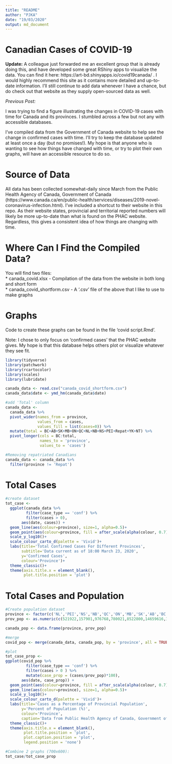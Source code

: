```yaml
---
title: "README"
author: "PJKA"
date: "19/03/2020"
output: md_document
---
```

# Canadian Cases of COVID-19

**Update:** A colleague just forwarded me an excellent group that is already doing this, and have developed some great RShiny apps to visualize the data. You can find it here: https://art-bd.shinyapps.io/covid19canada/ . I would highly recommend this site as it contains more detailed and up-to-date information. I'll still continue to add data whenever I have a chance, but do check out that website as they supply open-sourced data as well.

*Previous Post:*

I was trying to find a figure illustrating the changes in COVID-19 cases with time for Canada and its provinces. I stumbled across a few but not any with accessible databases. 

I've compiled data from the Government of Canada website to help see the change in confirmed cases with time. I'll try to keep the database updated at least once a day (but no promises!). My hope is that anyone who is wanting to see how things have changed with time, or try to plot their own graphs, will have an accessible resource to do so.  

# Source of Data

All data has been collected somewhat-daily since March from the Public Health Agency of Canada, Government of Canada (https://www.canada.ca/en/public-health/services/diseases/2019-novel-coronavirus-infection.html). I've included a shortcut to their website in this repo. As their website states, provincial and territorial reported numbers will likely be more up-to-date than what is found on the PHAC website. Regardless, this gives a consistent idea of how things are changing with time.  

# Where Can I Find the Compiled Data?

You will find two files:  
* canada_covid.xlsx - Compilation of the data from the website in both long and short form  
* canada_covid_shortform.csv - A '.csv' file of the above that I like to use to make graphs

# Graphs

Code to create these graphs can be found in the file 'covid script.Rmd'.  

Note: I chose to only focus on 'confirmed cases' that the PHAC website gives. My hope is that this database helps others plot or visualize whatever they see fit.  

```r
library(tidyverse)
library(patchwork)
library(rcartocolor)
library(scales)
library(lubridate)

canada_data <- read.csv("canada_covid_shortform.csv")
canada_data$date <- ymd_hm(canada_data$date)

#add 'Total' column
canada_data <- 
  canada_data %>%
  pivot_wider(names_from = province,
              values_from = cases,
              values_fill = list(cases=0)) %>%
  mutate(total = BC+AB+SK+MB+ON+QC+NL+NB+NS+PEI+Repat+YK+NT) %>%
  pivot_longer(cols = BC:total,
               names_to = 'province',
               values_to = 'cases')

#Removing repatriated Canadians
canada_data <- canada_data %>%
  filter(province != 'Repat')
```

# Total Cases
```r
#create dataset
tot_case <- 
  ggplot(canada_data %>%
         filter(case_type == 'conf') %>%
         filter(cases > 0),
       aes(date, cases)) +
  geom_line(aes(colour=province), size=1, alpha=0.5)+
  geom_point(aes(colour=province, fill = after_scale(alpha(colour, 0.7))), pch=21, size=2)+
  scale_y_log10()+
  scale_colour_carto_d(palette = 'Vivid')+
  labs(title='Total Confirmed Cases For Different Provinces',
       subtitle='Data current as of 18:00 March 23, 2020',
       y='Confirmed Cases', 
       colour='Province')+
  theme_classic()+
  theme(axis.title.x = element_blank(),
        plot.title.position = 'plot')

```

# Total Cases and Population

```r
#Create population dataset
province <- factor(c('NL','PEI','NS','NB','QC','ON','MB','SK','AB','BC','YK','NT','NU'))
prov_pop <- as.numeric(c(521922,157901,976768,780021,8522800,14659616,1373859,1178657,4395586,5105576,41022,44895,38873))

canada_pop <- data.frame(province, prov_pop)

#merge
covid_pop <- merge(canada_data, canada_pop, by = 'province', all = TRUE)

#plot
tot_case_prop <-
ggplot(covid_pop %>%
         filter(case_type == 'conf') %>%
         filter(cases > 0 ) %>%
         mutate(case_prop = (cases/prov_pop)*100),
       aes(date, case_prop)) +
  geom_point(aes(colour=province, fill = after_scale(alpha(colour, 0.7))), pch=21, size=2)+
  geom_line(aes(colour=province), size=1, alpha=0.5)+
  scale_y_log10()+
  scale_colour_carto_d(palette = 'Vivid')+
  labs(title='Cases as a Percentage of Provincial Population',
       y='Percent of Population (%)',
       colour='Province',
       caption='Data from Public Health Agency of Canada, Government of Canada' )+
  theme_classic()+
  theme(axis.title.x = element_blank(),
        plot.title.position = 'plot',
        plot.caption.position = 'plot',
        legend.position = 'none')

#Combine 2 graphs (700x600):
tot_case/tot_case_prop
```